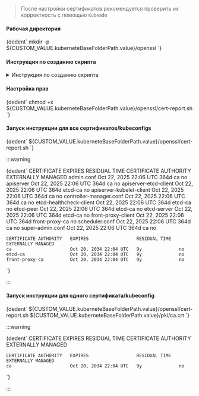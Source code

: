 

> После настройки сертификатов рекомендуется проверить их корректность с помощью `Kubeadm`

<h4>Рабочая директория</h4>
<CodeBlock language="bash">
    {dedent`
        mkdir -p ${CUSTOM_VALUE.kuberneteBaseFolderPath.value}/openssl
    `}
</CodeBlock>

<h4>Инструкция по созданию скрипта</h4>
<details className="custom-gray-block">
<summary>Инструкция по созданию скрипта</summary>
<CodeBlock language="bash">
  {dedent`
    cat <<'EOF' > ${CUSTOM_VALUE.kuberneteBaseFolderPath.value}/openssl/cert-report.sh
    #!/usr/bin/env bash
    set -euo pipefail

    # Временная директория для извлечённых сертификатов
    TMPDIR=\$(mktemp -d)
    trap 'rm -rf "\$TMPDIR"' EXIT

    # Хэш-карта CN → имя CA-файла
    declare -A CN_TO_CA_NAME
    CERT_ROWS=()
    CA_ROWS=()

    # Заголовки таблиц
    CERT_HEADER=\$(printf "%-28s %-25s %-15s %-24s %-20s" \\
      "CERTIFICATE" "EXPIRES" "RESIDUAL TIME" "CERTIFICATE AUTHORITY" "EXTERNALLY MANAGED")
    CA_HEADER=\$(printf "%-24s %-25s %-15s %-20s" \\
      "CERTIFICATE AUTHORITY" "EXPIRES" "RESIDUAL TIME" "EXTERNALLY MANAGED")

    # Путь к файлу сертификата для обработки (если указан)
    CERT_PATH="\${1:-}"

    if [ -n "\$CERT_PATH" ]; then
      # Если путь к файлу передан, обрабатываем только этот файл
      FILES=("\$CERT_PATH")
    else
      # Если путь не передан, ищем все сертификаты в /etc/kubernetes
      mapfile -t FILES < <(find /etc/kubernetes -type f \\( -name "*.crt" -o -name "*.pem" -o -name "*.conf" \\) 2>/dev/null)
    fi

    # Извлекаем embedded сертификаты из kubeconfig'ов
    extract_cert() {
      local file="\$1"
      local out="\$2"
      if grep -q "client-certificate-data:" "\$file"; then
        awk '/client-certificate-data:/ {print \$2}' "\$file" | base64 -d > "\$out"
      else
        cp "\$file" "\$out"
      fi
    }

    # Подсчёт остатка времени действия
    cert_lifetime() {
      local end="\$1"
      local end_ts now_ts days years
      end_ts=\$(date -d "\$end" +%s)
      now_ts=\$(date +%s)
      (( end_ts < now_ts )) && echo "expired" && return
      days=\$(( (end_ts - now_ts) / 86400 ))
      years=\$(( days / 365 ))
      (( years > 0 )) && echo "\${years}y" || echo "\${days}d"
    }

    # Нормализуем имя сертификата
    cert_name() {
      local path="\$1"
      local base
      base=\$(basename "\$path" | sed 's/\.\\(crt\\|pem\\)\$//')
      case "\$path" in
        */etcd/*)         echo "etcd-\$base" ;;
        */front-proxy/*)  echo "front-proxy-\$base" ;;
        *)                echo "\$base" ;;
      esac
    }

    # Первый проход: собираем карту CN → имя CA
    for file in "\${FILES[@]}"; do
      crt="\$TMPDIR/ca.crt"
      extract_cert "\$file" "\$crt" || continue
      openssl x509 -in "\$crt" -noout -text 2>/dev/null | grep -A1 "Key Usage" | grep -q "Certificate Sign" || continue
      cn=\$(openssl x509 -in "\$crt" -noout -subject 2>/dev/null | sed -n 's/.*CN *= *\\([^,\\/]*\\).*/\\1/p')
      [[ -n "\$cn" ]] && CN_TO_CA_NAME["\$cn"]="\$(cert_name "\$file")"
    done

    # Второй проход: составляем таблицы сертификатов и CA
    for file in "\${FILES[@]}"; do
      crt="\$TMPDIR/cert.crt"
      extract_cert "\$file" "\$crt" || continue
      openssl x509 -in "\$crt" -noout >/dev/null 2>&1 || continue

      name=\$(cert_name "\$file")
      end_raw=\$(openssl x509 -in "\$crt" -noout -enddate | cut -d= -f2)
      expires=\$(date -d "\$end_raw" "+%b %d, %Y %H:%M UTC")
      residual=\$(cert_lifetime "\$end_raw")

      if openssl x509 -in "\$crt" -noout -text | grep -A1 "Key Usage" | grep -q "Certificate Sign"; then
        CA_ROWS+=("\$(printf "%-24s %-25s %-15s %-20s" "\$name" "\$expires" "\$residual" "no")")
      else
        issuer_cn=\$(openssl x509 -in "\$crt" -noout -issuer | sed -n 's/.*CN *= *\\([^,\\/]*\\).*/\\1/p')
        ca_name="\${CN_TO_CA_NAME[\$issuer_cn]:-\$issuer_cn}"
        CERT_ROWS+=("\$(printf "%-28s %-25s %-15s %-24s %-20s" "\$name" "\$expires" "\$residual" "\$ca_name" "no")")
      fi
    done

    # Вывод финальных таблиц
    echo
    echo "\$CERT_HEADER"
    printf "%s\\n" "\${CERT_ROWS[@]}" | sort
    echo
    echo "\$CA_HEADER"
    printf "%s\\n" "\${CA_ROWS[@]}" | sort
    EOF
  `}
</CodeBlock>
</details>

<h4>Настройка прав</h4>
<CodeBlock language="bash">
    {dedent`
      chmod +x ${CUSTOM_VALUE.kuberneteBaseFolderPath.value}/openssl/cert-report.sh
    `}
</CodeBlock>


<h4>Запуск инструкции для все сертификатов/kubeconfigs</h4>
<CodeBlock language="bash">
    {dedent`
      ${CUSTOM_VALUE.kuberneteBaseFolderPath.value}/openssl/cert-report.sh
    `}
</CodeBlock>


:::warning

<CodeBlock language="bash">
  {dedent`
    CERTIFICATE                EXPIRES                  RESIDUAL TIME   CERTIFICATE AUTHORITY   EXTERNALLY MANAGED
    admin.conf                 Oct 22, 2025 22:06 UTC   364d            ca                      no
    apiserver                  Oct 22, 2025 22:06 UTC   364d            ca                      no
    apiserver-etcd-client      Oct 22, 2025 22:06 UTC   364d            etcd-ca                 no
    apiserver-kubelet-client   Oct 22, 2025 22:06 UTC   364d            ca                      no
    controller-manager.conf    Oct 22, 2025 22:06 UTC   364d            ca                      no
    etcd-healthcheck-client    Oct 22, 2025 22:06 UTC   364d            etcd-ca                 no
    etcd-peer                  Oct 22, 2025 22:06 UTC   364d            etcd-ca                 no
    etcd-server                Oct 22, 2025 22:06 UTC   364d            etcd-ca                 no
    front-proxy-client         Oct 22, 2025 22:06 UTC   364d            front-proxy-ca          no
    scheduler.conf             Oct 22, 2025 22:06 UTC   364d            ca                      no
    super-admin.conf           Oct 22, 2025 22:06 UTC   364d            ca                      no

    CERTIFICATE AUTHORITY   EXPIRES                  RESIDUAL TIME   EXTERNALLY MANAGED
    ca                      Oct 20, 2034 22:04 UTC   9y              no
    etcd-ca                 Oct 20, 2034 22:04 UTC   9y              no
    front-proxy-ca          Oct 20, 2034 22:04 UTC   9y              no
  `}
</CodeBlock>

:::


<h4>Запуск инструкции для одного сертификата/kubeconfig</h4>
<CodeBlock language="bash">
    {dedent`
      ${CUSTOM_VALUE.kuberneteBaseFolderPath.value}/openssl/cert-report.sh ${CUSTOM_VALUE.kuberneteBaseFolderPath.value}/pki/ca.crt
    `}
</CodeBlock>

:::warning

<CodeBlock language="bash">
  {dedent`
    CERTIFICATE                EXPIRES                  RESIDUAL TIME   CERTIFICATE AUTHORITY   EXTERNALLY MANAGED


    CERTIFICATE AUTHORITY   EXPIRES                  RESIDUAL TIME   EXTERNALLY MANAGED
    ca                      Oct 20, 2034 22:04 UTC   9y              no
  `}
</CodeBlock>

:::
